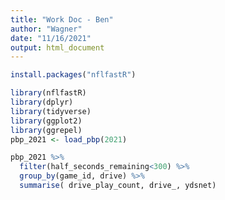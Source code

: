 ```yaml
---
title: "Work Doc - Ben"
author: "Wagner"
date: "11/16/2021"
output: html_document
---
```


```r
install.packages("nflfastR")
```

```r
library(nflfastR)
library(dplyr)
library(tidyverse)
library(ggplot2)
library(ggrepel)
pbp_2021 <- load_pbp(2021)
```

```r
pbp_2021 %>% 
  filter(half_seconds_remaining<300) %>% 
  group_by(game_id, drive) %>% 
  summarise( drive_play_count, drive_, ydsnet)
```